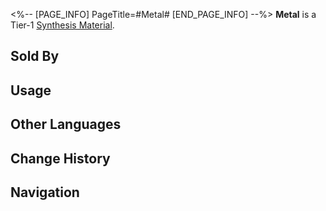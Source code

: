 <%-- [PAGE_INFO]
PageTitle=#Metal#
[END_PAGE_INFO] --%>
{{Item Infobox
|id          = 180005
|image       = Item Metal.png
|type        = Synthesis Material
|invCategory = Other Materials
|rarity      = 1
|effect      = Tier 1 Synthesis Material
|description = A substance abundant in planets' crust and the ocean.<br />Very useful, very handy.
|source1     = [[Found in destructible objects in the Herta Space Station]]
|source2     = [[Administrative District Shop]]
}}
{{Description|''"I've been to a planet where the locals consume metals to get superpowers. Please don't do that at home, as most metals are not digestible by humans."''}}
'''Metal''' is a Tier-1 [[Synthesis Material]].

==Sold By==
{{Shop Availability}}

==Usage==
{{Craft Usage}}

==Other Languages==
{{Other Languages
|en   = Metal
|zhs  = 金属
|zht  = 金屬
|ja   = 金属
|ko   = 금속
|es   = Metal
|fr   = Métal
|ru   = Металл
|th   = Metal
|vi   = Kim Loại
|de   = Metall
|id   = Metal
|pt   = Metal
}}

==Change History==
{{Change History|2.0}}

==Navigation==
{{Synthesis Material Navbox}}